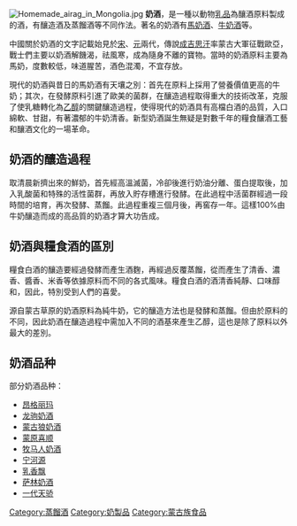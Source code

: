 {{unreferenced|time=2020-05-16T02:56:32+00:00}}
[[File:Homemade_airag_in_Mongolia.jpg|thumb]]
'''奶酒'''，是一種以動物[[乳品|乳品]]為釀酒原料製成的酒，有釀造酒及蒸餾酒等不同作法。著名的奶酒有[[馬奶酒|馬奶酒]]、[[克非爾|牛奶酒]]等。

中國關於奶酒的文字記載始見於[[宋|宋]]、[[元|元]]兩代，傳說[[成吉思汗|成吉思汗]]率蒙古大軍征戰歐亞，戰士們主要以奶酒解饑渴，祛風寒，成為隨身不離的寶物。當時的奶酒原料主要為馬奶，度數較低，味道腥苦，酒色混濁，不宜存放。

現代的奶酒與昔日的馬奶酒有天壤之別：首先在原料上採用了營養價值更高的牛奶；其次，在發酵原料引進了歐美的菌群，在釀造過程取得重大的技術改革，克服了使乳糖轉化為[[乙醇|乙醇]]的關鍵釀造過程，使得現代的奶酒具有高檔白酒的品質，入口綿軟、甘甜，有著濃郁的牛奶清香。新型奶酒誕生無疑是對數千年的糧食釀酒工藝和釀酒文化的一場革命。

== 奶酒的釀造過程 ==
取清晨新擠出來的鮮奶，首先經高溫滅菌，冷卻後進行奶油分離、蛋白提取後，加入乳酸菌和特殊的活性菌群，再放入貯存槽進行發酵。在此過程中活菌群經過一段時間的培育，再次發酵、蒸餾。此過程重複三個月後，再窖存一年。這樣100%由牛奶釀造而成的高品質的奶酒才算大功告成。

== 奶酒與糧食酒的區別 ==

糧食白酒的釀造要經過發酵而產生酒麴，再經過反覆蒸餾，從而產生了清香、濃香、醬香、米香等依據原料而不同的各式風味。糧食白酒的酒清香純靜、口味醇和，因此，特別受到人們的喜愛。

源自蒙古草原的奶酒原料為純牛奶，它的釀造方法也是發酵和蒸餾。但由於原料的不同，因此奶酒在釀造過程中需加入不同的酒基來產生乙醇，這也是除了原料以外最大的差別。

== 奶酒品种 ==
部分奶酒品种：
*[[昂格丽玛|昂格丽玛]]
*[[龙驹奶酒|龙驹奶酒]]
*[[蒙古狼奶酒|蒙古狼奶酒]]
*[[蒙原喜顺|蒙原喜顺]]
*[[牧马人奶酒|牧马人奶酒]]
*[[宁河源|宁河源]]
*[[乳香飘|乳香飘]]
*[[萨林奶酒|萨林奶酒]]
*[[一代天骄|一代天骄]]

[[Category:蒸餾酒|Category:蒸餾酒]]
[[Category:奶製品|Category:奶製品]]
[[Category:蒙古族食品|Category:蒙古族食品]]